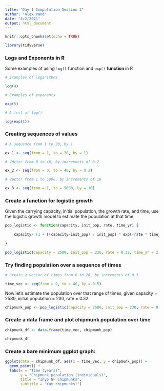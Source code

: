 ```yaml
---
title: "Day 1 Computation Session 2"
author: "Alex Vand"
date: "8/2/2021"
output: html_document
---
```


```r
knitr::opts_chunk$set(echo = TRUE)

library(tidyverse)
```

### Logs and Exponents in R

Some examples of using `log()` function and `exp()` **function** in R

```r
# Examples of logarithms

log(4)

# Examples of exponents

exp(5)

# A test of log()

log(exp(1))
```

### Creating sequences of values

```r
# A sequence from 1 to 20, by 1

ex_1 <- seq(from = 1, to = 20, by = 1)

# Vdctor from 0 to 40, by increments of 0.2

ex_2 <- seq(from = 0, to = 40, by = 0.2)

# Vector from 1 to 5000, by increments of 10

ex_3 <- seq(from = 1, to = 5000, by = 10)

```

### Create a function for logistic growth

Given the carrying capacity, initial population, the growth rate, and time, use the logistic growth model to estimate the population at that time.

```r
pop_logistic <- function(capacity, init_pop, rate, time_yr) {
  
    capacity/ (1 + ((capacity-init_pop) / init_pop) * exp(-rate * time_yr))
  
}

pop_logistic(capacity = 2580, init_pop = 230, rate = 0.32, time_yr = 2.4)

```
### Try finding population over a sequence of times

```r
# Create a vector of times from 0 to 20, by increments of 0.5

time_vec <- seq(from = 0, to = 40, by = 0.5)


```

Now let's estimate the population over that range of times, given capacity = 2580, initial population = 230, rate = 0.32

```r
chipmunk_pop <- pop_logistic(capacity = 2580, init_pop = 230, rate = 0.32, time_yr = time_vec)
```

### Create a data frame and plot chipmunk population over time

```r

chipmunk_df <- data.frame(time_vec, chipmunk_pop)

chipmunk_df

```

### Create a bare minimum ggplot graph:

```r
ggplot(data = chipmunk_df, aes(x = time_vec, y = chipmunk_pop)) +
  geom_point() +
  labs(x = "Time (years)",
       y = "Chipmunk population (individuals)",
       title = "Inyo NF Chipmunks",
       subtitle = "Yay chipmunks!")


```








